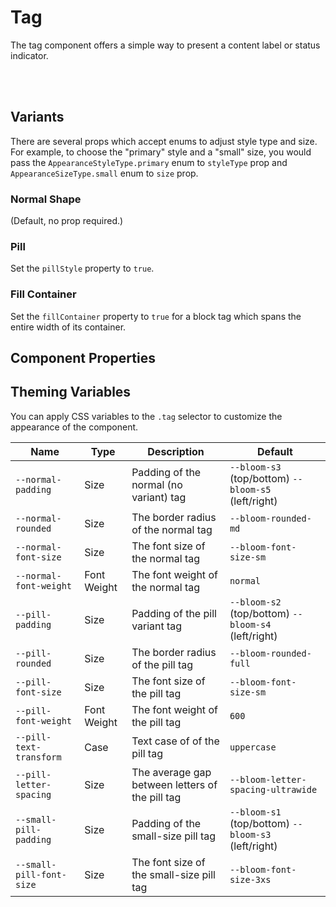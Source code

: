 
<Meta of={TagStories} />

# Tag

The tag component offers a simple way to present a content label or status indicator.

<Canvas of={TagStories.pillColors} />

<br />

<br />

## Variants

There are several props which accept enums to adjust style type and size. For example, to choose the "primary" style and a "small" size, you would pass the `AppearanceStyleType.primary` enum to `styleType` prop and `AppearanceSizeType.small` enum to `size` prop.

### Normal Shape

(Default, no prop required.)

<Canvas of={TagStories.standard} />

### Pill

Set the `pillStyle` property to `true`.

<Canvas of={TagStories.pill} />

### Fill Container

Set the `fillContainer` property to `true` for a block tag which spans the entire width of its container.

<Canvas of={TagStories.pillListings} />

## Component Properties

<ArgTypes of={Tag} />

## Theming Variables

You can apply CSS variables to the `.tag` selector to customize the appearance of the component.

| Name                     | Type        | Description                                     | Default                                             |
| ------------------------ | ----------- | ----------------------------------------------- | --------------------------------------------------- |
| `--normal-padding`       | Size        | Padding of the normal (no variant) tag          | `--bloom-s3` (top/bottom) `--bloom-s5` (left/right) |
| `--normal-rounded`       | Size        | The border radius of the normal tag             | `--bloom-rounded-md`                                |
| `--normal-font-size`     | Size        | The font size of the normal tag                 | `--bloom-font-size-sm`                              |
| `--normal-font-weight`   | Font Weight | The font weight of the normal tag               | `normal`                                            |
| `--pill-padding`         | Size        | Padding of the pill variant tag                 | `--bloom-s2` (top/bottom) `--bloom-s4` (left/right) |
| `--pill-rounded`         | Size        | The border radius of the pill tag               | `--bloom-rounded-full`                              |
| `--pill-font-size`       | Size        | The font size of the pill tag                   | `--bloom-font-size-sm`                              |
| `--pill-font-weight`     | Font Weight | The font weight of the pill tag                 | `600`                                               |
| `--pill-text-transform`  | Case        | Text case of of the pill tag                    | `uppercase`                                         |
| `--pill-letter-spacing`  | Size        | The average gap between letters of the pill tag | `--bloom-letter-spacing-ultrawide`                  |
| `--small-pill-padding`   | Size        | Padding of the small-size pill tag              | `--bloom-s1` (top/bottom) `--bloom-s3` (left/right) |  |
| `--small-pill-font-size` | Size        | The font size of the small-size pill tag        | `--bloom-font-size-3xs`                             |
